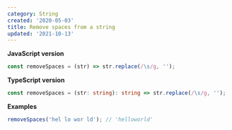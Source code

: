 ```yaml
---
category: String
created: '2020-05-03'
title: Remove spaces from a string
updated: '2021-10-13'
---
```


**JavaScript version**

```js removeSpaces.js
const removeSpaces = (str) => str.replace(/\s/g, '');
```

**TypeScript version**

```ts removeSpaces.ts
const removeSpaces = (str: string): string => str.replace(/\s/g, '');
```

**Examples**

```js examples.js
removeSpaces('hel lo wor ld'); // 'helloworld'
```

